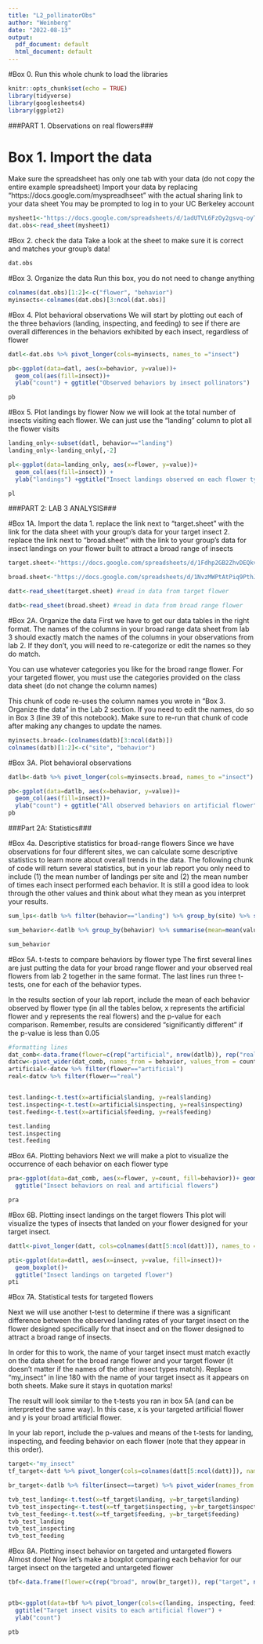 ```yaml
---
title: "L2_pollinatorObs"
author: "Weinberg"
date: "2022-08-13"
output:
  pdf_document: default
  html_document: default
---
```


#Box 0.
Run this whole chunk to load the libraries
```r
knitr::opts_chunk$set(echo = TRUE)
library(tidyverse)
library(googlesheets4)
library(ggplot2)
```
###PART 1. Observations on real flowers###

# Box 1. Import the data
Make sure the spreadsheet has only one tab with your data (do not copy the entire example spreadsheet) 
Import your data by replacing "https://docs.google.com/myspreadhseet" with the actual sharing link to your data sheet
You may be prompted to log in to your UC Berkeley account
```r
mysheet1<-"https://docs.google.com/spreadsheets/d/1adUTVL6FzOy2gsvq-oyT3eOYaFmoh6MyS8ZBupLspiU/edit#gid=0"
dat.obs<-read_sheet(mysheet1)
```
#Box 2. check the data
Take a look at the sheet to make sure it is correct and matches your group's data!
```r
dat.obs
```


#Box 3. Organize the data
Run this box, you do not need to change anything
```r
colnames(dat.obs)[1:2]<-c("flower", "behavior")
myinsects<-colnames(dat.obs)[3:ncol(dat.obs)]
```


#Box 4. Plot behavioral observations
We will start by plotting out each of the three behaviors (landing, inspecting, and feeding) to see if there are overall differences in the behaviors exhibited by each insect, regardless of flower
```r
datl<-dat.obs %>% pivot_longer(cols=myinsects, names_to ="insect")

pb<-ggplot(data=datl, aes(x=behavior, y=value))+
  geom_col(aes(fill=insect))+
  ylab("count") + ggtitle("Observed behaviors by insect pollinators")

pb
```
#Box 5. Plot landings by flower
Now we will look at the total number of insects visiting each flower. We can just use the "landing" column to plot all the flower visits
```r
landing_only<-subset(datl, behavior=="landing")
landing_only<-landing_only[,-2]

pl<-ggplot(data=landing_only, aes(x=flower, y=value))+
  geom_col(aes(fill=insect)) +
  ylab("landings") +ggtitle("Insect landings observed on each flower type")

pl
```



###PART 2: LAB 3 ANALYSIS###

#Box 1A. Import the data
1. replace the link next to "target.sheet" with the link for the data sheet with your group's data for your target insect
2. replace the link next to "broad.sheet" with the link to your group's data for insect landings on your flower built to attract a broad range of insects
```r
target.sheet<-"https://docs.google.com/spreadsheets/d/1Fdhp2GB2ZhvDEQkvNqKN7Xd935bmsPxLHAkJmI4wSb4/edit?usp=sharing"

broad.sheet<-"https://docs.google.com/spreadsheets/d/1NvzMWPtAtPiq9PthJpRA8gxDkfr1X8n5VvLTVjU_XgA/edit?usp=sharing"

datt<-read_sheet(target.sheet) #read in data from target flower

datb<-read_sheet(broad.sheet) #read in data from broad range flower
```

#Box 2A. Organize the data
First we have to get our data tables in the right format. The names of the columns in your broad range data sheet from lab 3 should exactly match the names of the columns in your observations from lab 2. If they don't, you will need to re-categorize or edit the names so they do match.

You can use whatever categories you like for the broad range flower. For your targeted flower, you must use the categories provided on the class data sheet (do not change the column names)

This chunk of code re-uses the column names you wrote in "Box 3. Organize the data" in the Lab 2 section. If you need to edit the names, do so in Box 3 (line 39 of this notebook). Make sure to re-run that chunk of code after making any changes to update the names.
```r
myinsects.broad<-(colnames(datb)[3:ncol(datb)])
colnames(datb)[1:2]<-c("site", "behavior")
```

#Box 3A. Plot behavioral observations
```r
datlb<-datb %>% pivot_longer(cols=myinsects.broad, names_to ="insect")

pb<-ggplot(data=datlb, aes(x=behavior, y=value))+
  geom_col(aes(fill=insect))+
  ylab("count") + ggtitle("All observed behaviors on artificial flower")
pb
```



###Part 2A: Statistics###

#Box 4a. Descriptive statistics for broad-range flowers
Since we have observations for four different sites, we can calculate some descriptive statistics to learn more about overall trends in the data.
The following chunk of code will return several statistics, but in your lab report you only need to include (1) the mean number of landings per site and (2) the mean number of times each insect performed each behavior. 
It is still a good idea to look through the other values and think about what they mean as you interpret your results.
```r
sum_lps<-datlb %>% filter(behavior=="landing") %>% group_by(site) %>% summarise(mean=mean(value), stdev=sd(value))

sum_behavior<-datlb %>% group_by(behavior) %>% summarise(mean=mean(value), stdev=sd(value))

sum_behavior
```

#Box 5A. t-tests to compare behaviors by flower type
The first several lines are just putting the data for your broad range flower and your observed real flowers from lab 2 together in the same format. 
The last lines run three t-tests, one for each of the behavior types.

In the results section of your lab report, include the mean of each behavior observed by flower type (in all the tables below, x represents the artificial flower and y represents the real flowers) and the p-value for each comparison.
Remember, results are considered "significantly different" if the p-value is less than 0.05
```r
#formatting lines
dat_comb<-data.frame(flower=c(rep("artificial", nrow(datlb)), rep("real", nrow(datl))), site.type=c(datlb$site,datl$flower), behavior=c(datlb$behavior, datl$behavior), insect=c(datlb$insect, datl$insect), count=c(datlb$value, datl$value))
datcw<-pivot_wider(dat_comb, names_from = behavior, values_from = count)
artificial<-datcw %>% filter(flower=="artificial")
real<-datcw %>% filter(flower=="real")


test.landing<-t.test(x=artificial$landing, y=real$landing)
test.inspecting<-t.test(x=artificial$inspecting, y=real$inspecting)
test.feeding<-t.test(x=artificial$feeding, y=real$feeding)

test.landing
test.inspecting
test.feeding
```
#Box 6A. Plotting behaviors
Next we will make a plot to visualize the occurrence of each behavior on each flower type 
```r
pra<-ggplot(data=dat_comb, aes(x=flower, y=count, fill=behavior))+ geom_boxplot()+
  ggtitle("Insect behaviors on real and artificial flowers")

pra
```
#Box 6B. Plotting insect landings on the target flowers
This plot will visualize the types of insects that landed on your flower designed for your target insect.
```r
dattl<-pivot_longer(datt, cols=colnames(datt[5:ncol(datt)]), names_to = "insect")

pti<-ggplot(data=dattl, aes(x=insect, y=value, fill=insect))+
  geom_boxplot()+
  ggtitle("Insect landings on targeted flower")
pti
```


#Box 7A. Statistical tests for targeted flowers

Next we will use another t-test to determine if there was a significant difference between the observed landing rates of your target insect on the flower designed specifically for that insect and on the flower designed to attract a broad range of insects.

In order for this to work, the name of your target insect must match exactly on the data sheet for the broad range flower and your target flower (it doesn't matter if the names of the other insect types match).
Replace "my_insect" in line 180 with the name of your target insect as it appears on both sheets. Make sure it stays in quotation marks!

The result will look similar to the t-tests you ran in box 5A (and can be interpreted the same way). In this case, x is your targeted artificial flower and y is your broad artificial flower.

In your lab report, include the p-values and means of the t-tests for landing, inspecting, and feeding behavior on each flower (note that they appear in this order).
```r
target<-"my_insect"
tf_target<-datt %>% pivot_longer(cols=colnames(datt[5:ncol(datt)]), names_to ="insect") %>% filter(insect==target) %>% pivot_wider(names_from = behavior)

br_target<-datlb %>% filter(insect==target) %>% pivot_wider(names_from = behavior)

tvb_test_landing<-t.test(x=tf_target$landing, y=br_target$landing)
tvb_test_inspecting<-t.test(x=tf_target$inspecting, y=br_target$inspecting)
tvb_test_feeding<-t.test(x=tf_target$feeding, y=br_target$feeding)
tvb_test_landing
tvb_test_inspecting
tvb_test_feeding
```

#Box 8A. Plotting insect behavior on targeted and untargeted flowers
Almost done! Now let's make a boxplot comparing each behavior for our target insect on the targeted and untargeted flower
```r
tbf<-data.frame(flower=c(rep("broad", nrow(br_target)), rep("target", nrow(tf_target))), landing=c(br_target$landing, tf_target$landing), inspecting=c(br_target$inspecting, tf_target$inspecting), feeding=c(br_target$feeding, tf_target$feeding))


ptb<-ggplot(data=tbf %>% pivot_longer(cols=c(landing, inspecting, feeding), names_to = "behavior"), aes(x=flower, y=value, fill=behavior))+ geom_boxplot()+
  ggtitle("Target insect visits to each artificial flower") +
  ylab("count")

ptb
```
